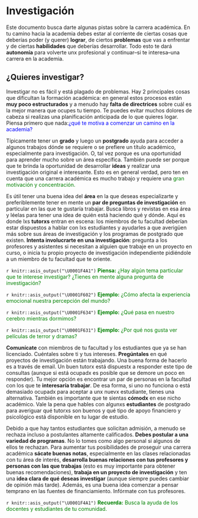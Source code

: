 # Investigación

Este documento busca darte algunas pistas sobre la carrera académica. En tu camino hacia la academia debes estar al corriente de ciertas cosas que deberías poder (y querer) **lograr**, de ciertos **problemas** que vas a enfrentar y de ciertas **habilidades** que deberías desarrollar. Todo esto te dará **autonomía** para volverte unx profesional y continuar–si te interesa–una carrera en la academia.

## ¿Quieres investigar?
Investigar no es fácil y está plagado de problemas. Hay 2 principales cosas que dificultan la formación académica: en general estos procesos están **muy poco estructurados** y a menudo hay **falta de directrices** sobre cuál es la mejor manera que ocupes tu tiempo. Te puedes evitar muchos dolores de cabeza si realizas una planificación anticipada de lo que quieres logar. Piensa primero que nada:<span style="color:blue">¿qué te motiva a comenzar un camino en la academia?</span>

Típicamente tener un **grado** y luego un **postgrado** ayuda para acceder a algunos trabajos dónde se requiere o se prefiere un título académico, especialmente para investigación. O, tal vez porque es una oportunidad para aprender mucho sobre un área específica. También puede ser porque que te brinda la oportunidad de desarrollar **ideas** y realizar una investigación original e interesante. Esto es en general verdad, pero ten en cuenta que una carrera académica es mucho trabajo y requiere una <span style="color:green">gran motivación y concentración.</span>

Es útil tener una buena idea del **área** en la que deseas especializarte y preferiblemente tener en mente un **par de preguntas de investigación** en particular en las que te gustaría trabajar. Busca libros y revistas en esa área y léelas para tener una idea de quién está haciendo qué y dónde. Aquí es donde lxs **tutorxs** entran en escena: los miembros de tu facultad deberían estar dispuestos a hablar con lxs estudiantes y ayudarles a que averigüen más sobre sus áreas de investigación y los programas de postgrado que existen. **Intenta involucrarte en una investigación**: pregunta a los profesores y asistentes si necesitan a alguien que trabaje en un proyecto en curso, o inicia tu propio proyecto de investigación independiente pidiéndole a un miembro de tu facultad que te oriente.

`r knitr::asis_output("\U0001F4A1")` <span style="color:green">**Piensa:** ¿Hay algún tema particular que te interese investigar? ¿Tienes en mente alguna pregunta de investigación?</span>

`r knitr::asis_output("\U0001F602")` <span style="color:green">**Ejemplo:** ¿Cómo afecta la experiencia emocional nuestra percepción del mundo? </span>

`r knitr::asis_output("\U0001F634")` <span style="color:green">**Ejemplo:** ¿Qué pasa en nuestro cerebro mientras dormimos? </span>

`r knitr::asis_output("\U0001F631")` <span style="color:green">**Ejemplo:** ¿Por qué nos gusta ver películas de terror y dramas? </span>

**Comunícate** con miembros de tu facultad y los estudiantes que ya se han licenciado. Cuéntales sobre ti y tus intereses. **Pregúntales** en qué proyectos de investigación están trabajando. Una buena forma de hacerlo es a través de email. Un buen tutorx está dispuestx a responder este tipo de consultas (aunque si está ocupadx es posible que se demore un poco en responder). Tu mejor opción es encontrar un par de personas en la facultad con los que te **interesaría trabajar**. De esa forma, si uno no funciona o está demasiado ocupadx para aceptar a unx nuevx estudiante, tienes una alternativa. También es importante que te sientas **cómodx** en ese nicho académico. Vale la pena que hables con algunxs **estudiantes** de postgrado para averiguar qué tutorxs son buenos y qué tipo de apoyo financiero y psicológico está disponible en tu lugar de estudio.

Debido a que hay tantos estudiantes que solicitan admisión, a menudo se rechaza incluso a postulantes altamente calificados. **Debes postular a una variedad de programas**. No lo tomes como algo personal si algunos de ellos te rechazan. Para aumentar tus posibilidades de proseguir una carrera académica **sácate buenas notas**, especialmente en las clases relacionadas con tu área de interés, **desarrolla buenas relaciones con tus profesores y personas con las que trabajas** (esto es muy importante para obtener buenas recomendaciones), **trabaja en un proyecto de investigación** y ten una **idea clara de qué deseas investigar** (aunque siempre puedes cambiar de opinión más tarde). Además, es una buena idea comenzar a pensar temprano en las fuentes de financiamiento. Infórmate con tus profesores.

`r knitr::asis_output("\U0001F4A1")` <span style="color:green">**Recuerda:** Busca la ayuda de los docentes y estudiantes de tu comunidad.</span>
